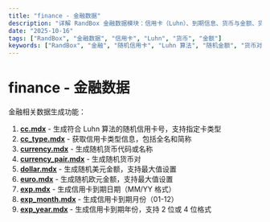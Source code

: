 ```yaml
---
title: "finance - 金融数据"
description: "详解 RandBox 金融数据模块：信用卡（Luhn）、到期信息、货币与金额、货币对等；含示例、常见问题与参考出处，适配支付与账单测试的 SEO 内容。"
date: "2025-10-16"
tags: ["RandBox", "金融数据", "信用卡", "Luhn", "货币", "金额"]
keywords: ["RandBox", "金融", "随机信用卡", "Luhn 算法", "随机金额", "货币对"]
---
```


# finance - 金融数据

金融相关数据生成功能：

1. **[cc.mdx](/zh/docs/finance/cc)** - 生成符合 Luhn 算法的随机信用卡号，支持指定卡类型
2. **[cc_type.mdx](/zh/docs/finance/cc_type)** - 获取信用卡类型信息，包括全名和简称
3. **[currency.mdx](/zh/docs/finance/currency)** - 生成随机货币代码或名称
4. **[currency_pair.mdx](/zh/docs/finance/currency_pair)** - 生成随机货币对
5. **[dollar.mdx](/zh/docs/finance/dollar)** - 生成随机美元金额，支持最大值设置
6. **[euro.mdx](/zh/docs/finance/euro)** - 生成随机欧元金额，支持最大值设置
7. **[exp.mdx](/zh/docs/finance/exp)** - 生成信用卡到期日期（MM/YY 格式）
8. **[exp_month.mdx](/zh/docs/finance/exp_month)** - 生成信用卡到期月份（01-12）
9. **[exp_year.mdx](/zh/docs/finance/exp_year)** - 生成信用卡到期年份，支持 2 位或 4 位格式
